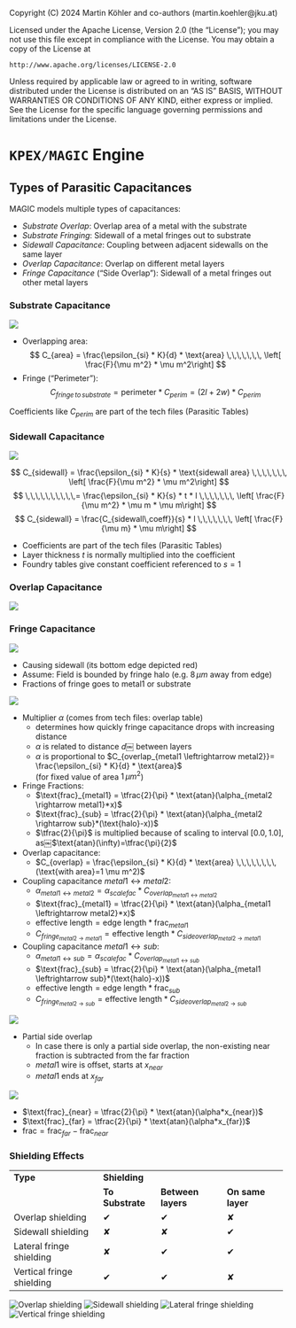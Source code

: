 ::: {.content-hidden}
Copyright (C) 2024 Martin Köhler and co-authors (martin.koehler@jku.at)

Licensed under the Apache License, Version 2.0 (the "License");
you may not use this file except in compliance with the License.
You may obtain a copy of the License at

    http://www.apache.org/licenses/LICENSE-2.0

Unless required by applicable law or agreed to in writing, software
distributed under the License is distributed on an "AS IS" BASIS,
WITHOUT WARRANTIES OR CONDITIONS OF ANY KIND, either express or implied.
See the License for the specific language governing permissions and
limitations under the License.
:::

# `KPEX/MAGIC` Engine


## Types of Parasitic Capacitances {#sec-magic-cap-types}

MAGIC models multiple types of capacitances:

- *Substrate Overlap*: Overlap area of a metal with the substrate
- *Substrate Fringing*: Sidewall of a metal fringes out to substrate
- *Sidewall Capacitance*: Coupling between adjacent sidewalls on the same layer
- *Overlap Capacitance*: Overlap on different metal layers
- *Fringe Capacitance* ("Side Overlap"): Sidewall of a metal fringes out other metal layers

### Substrate Capacitance

![](figures/magic_cap_type_-_substrate.svg)

- Overlapping area:
$$
C_{area} = \frac{\epsilon_{si} * K}{d} * \text{area} \,\,\,\,\,\,\, \left[ \frac{F}{\mu m^2} * \mu m^2\right]
$$
- Fringe ("Perimeter"):
$$
C_{fringe\,to\,substrate} = \text{perimeter} * C_{perim} = (2l + 2w)*C_{perim}
$$

::: {{.callout-note}}
Coefficients like $C_{perim}$ are part of the tech files (Parasitic Tables)
:::

### Sidewall Capacitance

![](figures/magic_cap_type_-_sidewall.svg)

$$
C_{sidewall} = \frac{\epsilon_{si} * K}{s} * \text{sidewall area}  \,\,\,\,\,\,\, \left[ \frac{F}{\mu m^2} * \mu m^2\right]
$$
$$
\,\,\,\,\,\,\,\,\,\,= \frac{\epsilon_{si} * K}{s} * t * l  \,\,\,\,\,\,\, \left[ \frac{F}{\mu m^2} * \mu m * \mu m\right]
$$
$$
C_{sidewall} = \frac{C_{sidewall\,coeff}}{s} * l \,\,\,\,\,\,\, \left[ \frac{F}{\mu m} * \mu m\right]
$$

::: {{.callout-note}}
- Coefficients are part of the tech files (Parasitic Tables)
- Layer thickness $t$ is normally multiplied into the coefficient
- Foundry tables give constant coefficient referenced to $s = 1$
:::


### Overlap Capacitance

![](figures/magic_cap_type_-_overlap.svg)

### Fringe Capacitance

![](figures/magic_cap_type_-_fringe_3D.svg)

- Causing sidewall (its bottom edge depicted red)
- Assume: Field is bounded by fringe halo (e.g. $8\, \mu m$ away from edge)
- Fractions of fringe goes to metal1 or substrate

![](figures/magic_cap_type_-_fringe_mom.svg)

- Multiplier $\alpha$ (comes from tech files: overlap table)
  - determines how quickly fringe capacitance drops with increasing distance
  - $\alpha$ is related to distance $d$￼ between layers
  - $\alpha$ is proportional to $C_{overlap_{metal1 \leftrightarrow metal2}}= \frac{\epsilon_{si} * K}{d} * \text{area}$  
    (for fixed value of area $1\, \mu m^2$)
<!-- Markdown NOTE: to force the last list item two separate lines, I've added 2 blanks at the end of the first line  -->

- Fringe Fractions:
  - $\text{frac}_{metal1} = \tfrac{2}{\pi} * \text{atan}(\alpha_{metal2 \rightarrow metal1}*x)$
  - $\text{frac}_{sub} = \tfrac{2}{\pi} * \text{atan}(\alpha_{metal2 \rightarrow sub}*(\text{halo}-x))$
  - $\tfrac{2}{\pi}$ is multiplied because of scaling to interval $[0.0,\,1.0]$, as￼$\text{atan}(\infty)=\tfrac{\pi}{2}$

- Overlap capacitance:
  - $C_{overlap} = \frac{\epsilon_{si} * K}{d} * \text{area} \,\,\,\,\,\,\,\,(\text{with area}=1 \mu m^2)$
- Coupling capacitance $metal1 \leftrightarrow metal2$:
  - $\alpha_{metal1 \leftrightarrow metal2} = \alpha_{scalefac} * C_{overlap_{metal1 \leftrightarrow metal2}}$
  - $\text{frac}_{metal1} = \tfrac{2}{\pi} * \text{atan}(\alpha_{metal1 \leftrightarrow metal2}*x)$
  - $\text{effective length} = \text{edge length} * \text{frac}_{metal1}$
  - $C_{fringe_{metal2 \rightarrow metal1}} = \text{effective length} * C_{sideoverlap_{metal2 \rightarrow metal1}}$
- Coupling capacitance $metal1 \leftrightarrow sub$:
  - $\alpha_{metal1 \leftrightarrow sub} = \alpha_{scalefac} * C_{overlap_{metal1 \leftrightarrow sub}}$
  - $\text{frac}_{sub} = \tfrac{2}{\pi} * \text{atan}(\alpha_{metal1 \leftrightarrow sub}*(\text{halo}-x))$
  - $\text{effective length} = \text{edge length} * \text{frac}_{sub}$
  - $C_{fringe_{metal2 \rightarrow sub}} = \text{effective length} * C_{sideoverlap_{metal2 \rightarrow sub}}$

![](figures/magic_cap_type_-_fringe_3D_-_non_overlapping.svg)

- Partial side overlap
  - In case there is only a partial side overlap, the non-existing near fraction is subtracted from the far fraction
  - $metal1$ wire is offset, starts at $x_{near}$
  - $metal1$ ends at $x_{far}$

![](figures/magic_cap_type_-_fringe_mom_-_non_overlapping.svg)

- $\text{frac}_{near} = \tfrac{2}{\pi} * \text{atan}(\alpha*x_{near})$
- $\text{frac}_{far} = \tfrac{2}{\pi} * \text{atan}(\alpha*x_{far})$
- $\text{frac} = \text{frac}_{far}-\text{frac}_{near}$

### Shielding Effects

+----------------------------+------------------+--------------------+-------------------+
| **Type**                   | **Shielding**                                             |
+----------------------------+------------------+--------------------+-------------------+
|                            | **To Substrate** | **Between layers** | **On same layer** |
+----------------------------+------------------+--------------------+-------------------+
| Overlap shielding          | ✔                | ✔                  | ✘                 |
+----------------------------+------------------+--------------------+-------------------+
| Sidewall shielding         | ✘                | ✘                  | ✔                 |
+----------------------------+------------------+--------------------+-------------------+
| Lateral fringe shielding   | ✘                | ✔                  | ✔                 |
+----------------------------+------------------+--------------------+-------------------+
| Vertical fringe shielding  | ✔                | ✔                  | ✘                 |
+----------------------------+------------------+--------------------+-------------------+

![Overlap shielding](figures/magic_cap_type_-_overlap_shielding.svg)
![Sidewall shielding](figures/magic_cap_type_-_sidewall_shielding.svg)
![Lateral fringe shielding](figures/magic_cap_type_-_lateral_fringe_shielding.svg)
![Vertical fringe shielding](figures/magic_cap_type_-_vertical_fringe_shielding.svg)
